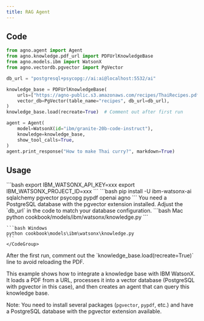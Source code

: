 ```yaml
---
title: RAG Agent
---
```


## Code

```python cookbook/models/ibm/watsonx/knowledge.py
from agno.agent import Agent
from agno.knowledge.pdf_url import PDFUrlKnowledgeBase
from agno.models.ibm import WatsonX
from agno.vectordb.pgvector import PgVector

db_url = "postgresql+psycopg://ai:ai@localhost:5532/ai"

knowledge_base = PDFUrlKnowledgeBase(
    urls=["https://agno-public.s3.amazonaws.com/recipes/ThaiRecipes.pdf"],
    vector_db=PgVector(table_name="recipes", db_url=db_url),
)
knowledge_base.load(recreate=True)  # Comment out after first run

agent = Agent(
    model=WatsonX(id="ibm/granite-20b-code-instruct"),
    knowledge=knowledge_base,
    show_tool_calls=True,
)
agent.print_response("How to make Thai curry?", markdown=True)
```

## Usage

<Steps>
  <Snippet file="create-venv-step.mdx" />

  <Step title="Set your API key">
    ```bash
    export IBM_WATSONX_API_KEY=xxx
    export IBM_WATSONX_PROJECT_ID=xxx
    ```
  </Step>

  <Step title="Install libraries">
    ```bash
    pip install -U ibm-watsonx-ai sqlalchemy pgvector psycopg pypdf openai agno
    ```
  </Step>

  <Step title="Set up PostgreSQL with pgvector">
    You need a PostgreSQL database with the pgvector extension installed. Adjust the `db_url` in the code to match your database configuration.
  </Step>

  <Step title="Run Agent">
    <CodeGroup>
    ```bash Mac
    python cookbook/models/ibm/watsonx/knowledge.py
    ```

    ```bash Windows
    python cookbook\models\ibm\watsonx\knowledge.py
    ```
    </CodeGroup>
  </Step>

  <Step title="For subsequent runs">
    After the first run, comment out the `knowledge_base.load(recreate=True)` line to avoid reloading the PDF.
  </Step>
</Steps>

This example shows how to integrate a knowledge base with IBM WatsonX. It loads a PDF from a URL, processes it into a vector database (PostgreSQL with pgvector in this case), and then creates an agent that can query this knowledge base.

Note: You need to install several packages (`pgvector`, `pypdf`, etc.) and have a PostgreSQL database with the pgvector extension available. 
